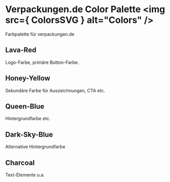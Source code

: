 <!-- Colors.stories.mdx -->


<Meta title="Atoms/verpackungen.de Colors" />

# Verpackungen.de Color Palette <img src={ ColorsSVG } alt="Colors" />


Farbpalette für verpackungen.de

## Lava-Red

Logo-Farbe, primäre Button-Farbe.

<ColorPalette>
  <ColorItem
    title="theme.color.lava-red"
    subtitle="Primary"
    colors={{ LavaRed: '#c31924' }}
  />
</ColorPalette>



## Honey-Yellow

Sekundäre Farbe für Auszeichnungen, CTA etc.

<ColorPalette>
  <ColorItem
    title="theme.color.honey-yellow-default"
    subtitle="Honey Yellow 500"
    colors={{ HoneyYellow500: '#f6ae2d' }}
  />
  <ColorItem
    title="theme.color.honey-yellow-light"
    subtitle="Honey Yellow Lighter Shades"
    colors={{
      HoneyYellow100: '#fad389',
      HoneyYellow200: '#f9cb76',
      HoneyYellow300: '#f8c462',
      HoneyYellow400: '#f8bd4f',
    }}
  />
  <ColorItem
    title="theme.color.honey-yellow-dark"
    subtitle="Honey Yellow Darker Shades"
    colors={{
      HoneyYellow600: '#f6ae28',
      HoneyYellow700: '#f5a614',
      HoneyYellow800: '#eb9c0a',
      HoneyYellow900: '#d78f09',
    }}
  />
</ColorPalette>



## Queen-Blue

Hintergrundfarbe etc.

<ColorPalette>
  <ColorItem
    title="theme.color.queen-blue-default"
    subtitle="Queen Blue 500"
    colors={{ QueenBlue500: '#33658a' }}
  />
  <ColorItem
    title="theme.color.queen-blue-light"
    subtitle="Queen Blue Lighter Shades"
    colors={{
      QueenBlue100: '#5b96c2',
      QueenBlue200: '#4c8cbd',
      QueenBlue300: '#4282b3',
      QueenBlue400: '#3d77a4',
    }}
  />
  <ColorItem
    title="theme.color.queen-blue-dark"
    subtitle="Queen Blue Darker Shades"
    colors={{
      QueenBlue600: '#326186',
      QueenBlue700: '#2c5777',
      QueenBlue800: '#274c68',
      QueenBlue900: '#214159',
    }}
  />
</ColorPalette>



## Dark-Sky-Blue

Alternative Hintergrundfarbe

<ColorPalette>
  <ColorItem
    title="theme.color.dark-sky-blue-default"
    subtitle="Dark Sky Blue 500"
    colors={{ DarkSkyBlue500: '#86bbd8' }}
  />
  <ColorItem
    title="theme.color.dark-sky-blue-light"
    subtitle="Dark Sky Blue Lighter Shades"
    colors={{
      DarkSkyBlue100: '#d1e5f0',
      DarkSkyBlue200: '#c1dceb',
      DarkSkyBlue300: '#b2d4e6',
      DarkSkyBlue400: '#a3cbe1',
    }}
  />
  <ColorItem
    title="theme.color.dark-sky-blue-dark"
    subtitle="Dark Sky Blue Darker Shades"
    colors={{
      DarkSkyBlue600: '#84bad7',
      DarkSkyBlue700: '#74b1d2',
      DarkSkyBlue800: '#65a9cd',
      DarkSkyBlue900: '#56a0c8',
    }}
  />
</ColorPalette>



## Charcoal

Text-Elemente u.a.

<ColorPalette>
  <ColorItem
    title="theme.color.charcoal-default"
    subtitle="Charcoal 500"
    colors={{ CharCoal500: '#2f4858' }}
  />
  <ColorItem
    title="theme.color.charcoal-light"
    subtitle="Dark Sky Blue Lighter Shades"
    colors={{
      Charcoal100: '#4f7892',
      Charcoal200: '#476d85',
      Charcoal300: '#406277',
      Charcoal400: '#39576a',
    }}
  />
  <ColorItem
    title="theme.color.charcoal-dark"
    subtitle="Dark Sky Blue Darker Shades"
    colors={{
      Charcoal600: '#2b4150',
      Charcoal700: '#243742',
      Charcoal800: '#1d2c35',
      Charcoal900: '#152128',
    }}
  />
</ColorPalette>
